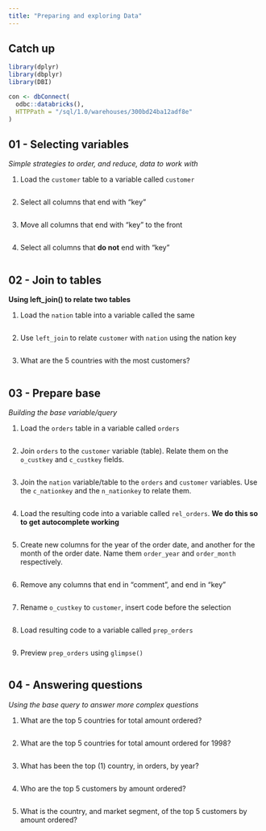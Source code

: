 ```yaml
---
title: "Preparing and exploring Data"
---
```


## Catch up

```r
library(dplyr)
library(dbplyr)
library(DBI)

con <- dbConnect(
  odbc::databricks(),
  HTTPPath = "/sql/1.0/warehouses/300bd24ba12adf8e"
)

```

## 01 - Selecting variables
*Simple strategies to order, and reduce, data to work with*

1. Load the `customer` table to a variable called `customer` 

```r

```

2. Select all columns that end with "key"

```r

```

3. Move all columns that end with "key" to the front

```r

```

4. Select all columns that **do not** end with "key"

```r

```


## 02 - Join to tables
**Using left_join() to relate two tables**

1. Load the `nation` table into a variable called the same

```r

```

2. Use `left_join` to relate `customer` with `nation` using the nation key 

```r

```

3. What are the 5 countries with the most customers?

```r

```

## 03 - Prepare base 
*Building the base variable/query*

1. Load the `orders` table in a variable called `orders`

```r

```

2. Join `orders` to the `customer` variable (table). Relate them on the
`o_custkey` and `c_custkey` fields.

```r

```

3. Join the `nation` variable/table to the `orders` and `customer` variables. 
Use the `c_nationkey` and the `n_nationkey` to relate them.

```r

```

4. Load the resulting code into a variable called `rel_orders`. **We do this 
so to get autocomplete working**

```r

```

5. Create new columns for the year of the order date, and another for the
month of the order date. Name them `order_year` and `order_month` respectively.

```r

```

6. Remove any columns that end in "comment", and end in "key"

```r

```

7. Rename `o_custkey` to `customer`, insert code before the selection

```r

```

8. Load resulting code to a variable called `prep_orders`

```r

```

9. Preview `prep_orders` using `glimpse()`

```r

```


## 04 - Answering questions
*Using the base query to answer more complex questions*

1. What are the top 5 countries for total amount ordered?

```r

```

2. What are the top 5 countries for total amount ordered for 1998?

```r

```

3. What has been the top (1) country, in orders, by year?

```r

```

4. Who are the top 5 customers by amount ordered?

```r

```

5. What is the country, and market segment, of the top 5 customers by amount ordered?

```r

```
